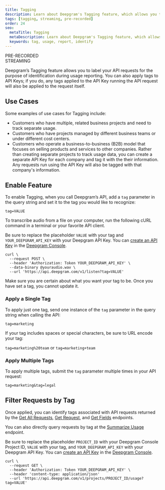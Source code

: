 ```yaml
---
title: Tagging
description: Learn about Deepgram's Tagging feature, which allows you to label your requests for the purpose of identification during usage reporting.
tags: [tagging, streaming, pre-recorded]
order: 24
seo:
  metaTitle: Tagging
  metaDescription: Learn about Deepgram's Tagging feature, which allows you to label your requests for the purpose of identification during usage reporting.
  keywords: tag, usage, report, identify
---
```


<div class="badge">PRE-RECORDED</div>
<div class="badge">STREAMING</div>

Deepgram’s Tagging feature allows you to label your API requests for the purpose of identification during usage reporting. You can also apply tags to API Keys; if you do, any tags applied to the API Key running the API request will also be applied to the request itself.

## Use Cases

Some examples of use cases for Tagging include:

- Customers who have multiple, related business projects and need to track separate usage.
- Customers who have projects managed by different business teams or under different cost centers.
- Customers who operate a business-to-business (B2B) model that focuses on selling products and services to other companies. Rather than creating separate projects to track usage data, you can create a separate API Key for each company and tag it with the their information. Any requests run using the API Key will also be tagged with that company's information.

## Enable Feature

To enable Tagging, when you call Deepgram’s API, add a `tag` parameter in the query string and set it to the tag you would like to recognize:

`tag=VALUE`

To transcribe audio from a file on your computer, run the following cURL command in a terminal or your favorite API client.

<Alert type="info">

Be sure to replace the placeholder `VALUE` with your tag and `YOUR_DEEPGRAM_API_KEY` with your Deepgram API Key. You can [create an API Key](/documentation/getting-started/authentication/#create-an-api-key) in the [Deepgram Console](https://console.deepgram.com).

</Alert>

<CodeGroup title="curl">

<CodeBlock label="curl" active>

```curl
curl \
  --request POST \
  --header 'Authorization: Token YOUR_DEEPGRAM_API_KEY' \
  --data-binary @youraudio.wav \
  --url 'https://api.deepgram.com/v1/listen?tag=VALUE'
```

</CodeBlock>

</CodeGroup>

<Alert type="warning">

Make sure you are certain about what you want your tag to be. Once you have set a tag, you cannot update it. 

</Alert>

### Apply a Single Tag

To apply just one tag, send one instance of the `tag` parameter in the query string when calling the API:

`tag=marketing`

If your tag includes spaces or special characters, be sure to URL encode your tag:

`tag=marketing%20team` or `tag=marketing+team`

### Apply Multiple Tags

To apply multiple tags, submit the `tag` parameter multiple times in your API request:

`tag=marketing&tag=legal`

## Filter Requests by Tag

Once applied, you can identify tags associated with API requests returned by the [Get All Requests](/api-reference/#usage-all), [Get Request](/api-reference/#usage-get), and [Get Fields](/api-reference/#usage-fields) endpoints.

You can also directly query requests by tag at the [Summarize Usage](/api-reference/#usage-summary) endpoint.

<Alert type="info">

Be sure to replace the placeholder `PROJECT_ID` with your Deepgram Console Project ID, `VALUE` with your tag, and `YOUR_DEEPGRAM_API_KEY` with your Deepgram API Key. You can [create an API Key](/documentation/getting-started/authentication/#create-an-api-key) in the [Deepgram Console](https://console.deepgram.com).

</Alert>

<CodeGroup title="curl">

<CodeBlock label="curl" active>

```curl
curl \
  --request GET \
  --header 'Authorization: Token YOUR_DEEPGRAM_API_KEY' \
  --header 'content-type: application/json'
  --url 'https://api.deepgram.com/v1/projects/PROJECT_ID/usage?tag=VALUE'
```

</CodeBlock>

</CodeGroup>